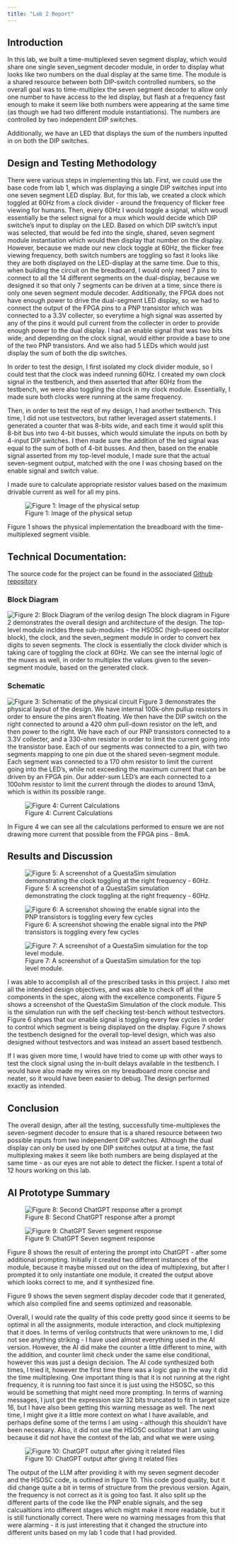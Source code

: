 ```yaml
---
title: "Lab 2 Report"
---
```


## Introduction
In this lab, we built a time-multiplexed seven segment display, which would share one single seven_segment decoder module, in order to display what looks like two numbers on the dual display at the same time. The module is a shared resource between both DIP-switch controlled numbers, so the overall goal was to time-multiplex the seven segment decoder to allow only one number to have access to the led display, but flash at a frequency fast enough to make it seem like both numbers were appearing at the same time (as though we had two different module instantiations). The numbers are controlled by two independent DIP switches.

Additionally, we have an LED that displays the sum of the numbers inputted in on both the DIP switches.

## Design and Testing Methodology
There were various steps in implementing this lab. First, we could use the base code from lab 1, which was displaying a single DIP switches input into one seven segment LED display. But, for this lab, we created a clock which toggled at 60Hz from a clock divider - around the frequency of flicker free viewing for humans. Then, every 60Hz I would toggle a signal, which woudl essentially be the select signal for a mux which would decide which DIP switche's input to display on the LED. Based on which DIP switch's input was selected, that would be fed into the single, shared, seven segment module instantiation which would then display that number on the display. However, because we made our new clock toggle at 60Hz, the flicker free viewing frequency, both switch numbers are toggling so fast it looks like they are both displayed on the LED-display at the same time. Due to this, when building the circuit on the breadboard, I would only need 7 pins to connect to all the 14 different segments on the dual-display, because we designed it so that only 7 segments can be driven at a time, since there is only one seven segment module decoder.
Additionally, the FPGA does not have enough power to drive the dual-segment LED display, so we had to connect the output of the FPGA pins to a PNP transistor which was connected to a 3.3V collecter, so everytime a high signal was asserted by any of the pins it would pull current from the collecter in order to provide enough power to the dual display. I had an enable signal that was two bits wide, and depending on the clock signal, would either provide a base to one of the two PNP transistors.
And we also had 5 LEDs which would just display the sum of both the dip switches.

In order to test the design, I first isolated my clock divider module, so I could test that the clock was indeed running 60Hz. I created my own clock signal in the testbench, and then asserted that after 60Hz from the testbench, we were also toggling the clock in my clock module. Essentially, I made sure both clocks were running at the same frequency.

Then, in order to test the rest of my design, I had another testbench. This time, I did not use testvectors, but rather leveraged assert statements. I generated a counter that was 8-bits wide, and each time it would split this 8-bit bus into two 4-bit busses, which would simulate the inputs on both by 4-input DIP switches. I then made sure the addition of the led signal was equal to the sum of both of 4-bit busses. And then, based on the enable signal asserted from my top-level module, I made sure that the actual seven-segment output, matched with the one I was chosing based on the enable signal and switch value.

I made sure to calculate appropriate resistor values based on the maximum drivable current as well for all my pins.

![Figure 1: Image of the physical setup](images/physcial_design.jpg)

Figure 1 shows the physical implementation the breadboard with the time-multiplexed segment visible.


## Technical Documentation:
The source code for the project can be found in the associated [Github repository](https://github.com/SadhviNarayanan/e155-lab2)

### Block Diagram
![Figure 2: Block Diagram of the verilog design](images/block_diagram.jpeg)
The block diagram in Figure 2 demonstrates the overall design and architecture of the design. The top-level module incldes three sub-modules - the HSOSC (high-speed oscillator block), the clock, and the seven_segment module in order to convert hex digits to seven segments. The clock is essentially the clock divider which is taking care of toggling the clock at 60Hz. We can see the internal logic of the muxes as well, in order to multiplex the values given to the seven-segment module, based on the generated clock.

### Schematic
![Figure 3: Schematic of the physical circuit](images/schematic.jpeg)
Figure 3 demonstrates the physical layout of the design. We have internal 100k-ohm pullup resistors in order to ensure the pins aren't floating. We then have the DIP switch on the right connected to around a 420 ohm pull-down resistor on the left, and then power to the right. We have each of our PNP transistors connected to a 3.3V collecter, and a 330-ohm resistor in order to limit the current going into the transistor base. Each of our segments was connected to a pin, with two segments mapping to one pin due ot the shared seven-segment module. Each segment was connected to a 170 ohm resistor to limit the current going into the LED's, while not exceeding the maximum current that can be driven by an FPGA pin. Our adder-sum LED's are each connected to a 100ohm resistor to limit the current through the diodes to around 13mA, which is within its possible range.

![Figure 4: Current Calculations](images/current_cal.jpeg)

In Figure 4 we can see all the calculations performed to ensure we are not drawing more current that possible from the FPGA pins - 8mA. 

## Results and Discussion
![Figure 5:  A screenshot of a QuestaSim simulation demonstrating the clock toggling at the right frequency - 60Hz.](images/lab2_clock_tb.png)

![Figure 6:  A screenshot showing the enable signal into the PNP transistors is toggling every few cycles](images/enable_check.png)

       
![Figure 7:  A screenshot of a QuestaSim simulation for the top level module.](images/lab2_full_test.png)

I was able to accomplish all of the prescribed tasks in this project. I also met all the intended design objectives, and was able to check off all the components in the spec, along with the excellence components. Figure 5 shows a screenshot of the QuestaSim Simulation of the clock module. This is the simulation run with the self checking test-bench without testvectors. Figure 6 shpws that our enable signal is toggling every few cycles in order to control which segment is being displayed on the display. Figure 7 shows the testbench designed for the overall top-level design, which was also designed without testvectors and was instead an assert based testbench.

If I was given more time, I would have tried to come up with other ways to test the clock signal using the in-built delays available in the testbench. I would have also made my wires on my breadboard more concise and neater, so it would have been easier to debug.
The design performed exactly as intended.

## Conclusion
The overall design, after all the testing, successfully time-multiplexes the seven-segment decoder to ensure that is a shared resource between two possible inputs from two independent DIP switches. Although the dual display can only be used by one DIP switches output at a time, the fast multiplexing makes it seem like both numbers are being displayed at the same time - as our eyes are not able to detect the flicker.
I spent a total of 12 hours working on this lab.

## AI Prototype Summary
![Figure 8: Second ChatGPT response after a prompt](images/ai_lab2.png)

![Figure 9: ChatGPT Seven segment response](images/ai2_lab2.png)

Figure 8 shows the result of entering the prompt into ChatGPT - after some additional prompting. Initially it created two different instances of the module, because it maybe missed out on the idea of multiplexing, but after I prompted it to only instantiate one module, it created the output above which looks correct to me, and it synthesized fine.

Figure 9 shows the seven segment display decoder code that it generated, which also compiled fine and seems optimized and reasonable.

Overall, I would rate the quality of this code pretty good since it seems to be optimal in all the assignments, module interaction, and clock multiplexing that it does. In terms of verilog contstructs that were unknown to me, I did not see anything striking - I have used almost everything used in the AI version. However, the AI did make the counter a little different to mine, with the addition, and counter limit check under the same else conditional, however this was just a design decision. The AI code synthesized both times, I tried it, however the first time there was a logic gap in the way it did the time multiplexing.
One important thing is that it is not running at the right frequency, it is running too fast since it is just using the HSOSC, so this would be something that might need more prompting.
In terms of warning messages, I just got the expression size 32 bits truncated to fit in target size 16, but I have also been getting this warning message as well. The next time, I might give it a little more context on what I have available, and perhaps define some of the terms I am using - although this shouldn't have been necessary. Also, it did not use the HSOSC oscillator that I am using because it did not have the context of the lab, and what we were using.


![Figure 10: ChatGPT output after giving it related files](images/2ai1.png)

The output of the LLM after providing it with my seven segment decoder and the HSOSC code, is outlined in figure 10. This code good quality, but it did change quite a bit in terms of structure from the previous version. Again, the frequency is not correct as it is going too fast. It also split up the different parts of the code like the PNP enable signals, and the seg calcualtions into different stages which might make it more readable, but it is still functionally correct. There were no warning messages from this that were alarming - it is just interesting that it changed the structure into different units based on my lab 1 code that I had provided.



